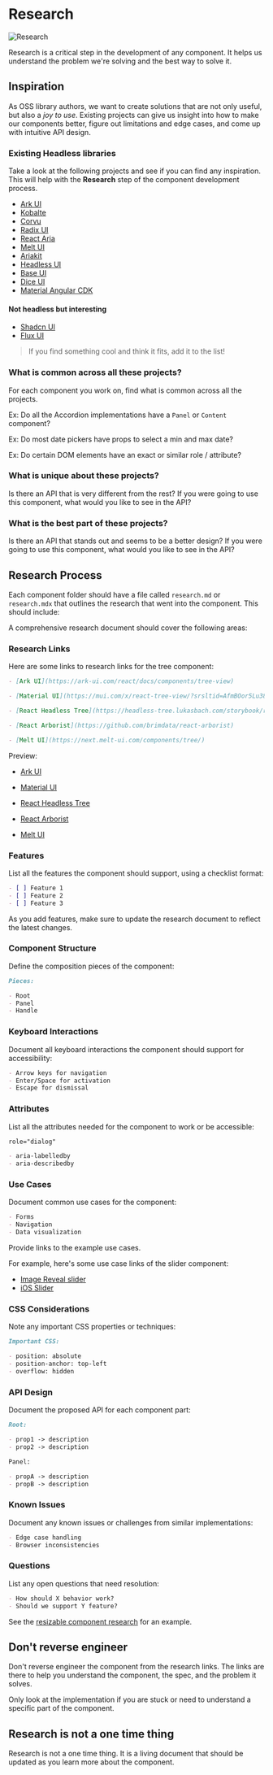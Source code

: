 
# Research

<Image src={research} loading="eager" alt="Research" />

Research is a critical step in the development of any component. It helps us understand the problem we're solving and the best way to solve it.

## Inspiration

As OSS library authors, we want to create solutions that are not only useful, but also a _joy to use_. Existing projects can give us insight into how to make our components better, figure out limitations and edge cases, and come up with intuitive API design.

### Existing Headless libraries

Take a look at the following projects and see if you can find any inspiration. This will help with the **Research** step of the component development process.

- [Ark UI](https://ark-ui.com/)
- [Kobalte](https://kobalte.dev/)
- [Corvu](https://corvu.dev/)
- [Radix UI](https://www.radix-ui.com/primitives)
- [React Aria](https://react-spectrum.adobe.com/react-aria/index.html)
- [Melt UI](https://next.melt-ui.com/guides/installation)
- [Ariakit](https://ariakit.org/)
- [Headless UI](https://headlessui.com/)
- [Base UI](https://base-ui.com/)
- [Dice UI](https://www.diceui.com/)
- [Material Angular CDK](https://material.angular.io/cdk/categories)

#### Not headless but interesting

- [Shadcn UI](https://ui.shadcn.com/)
- [Flux UI](https://fluxui.dev/)

> If you find something cool and think it fits, add it to the list!

### What is common across all these projects?

For each component you work on, find what is common across all the projects.

Ex: Do all the Accordion implementations have a `Panel` or `Content` component?

Ex: Do most date pickers have props to select a min and max date?

Ex: Do certain DOM elements have an exact or similar role / attribute?

### What is unique about these projects?

Is there an API that is very different from the rest? If you were going to use this component, what would you like to see in the API?

### What is the best part of these projects?

Is there an API that stands out and seems to be a better design? If you were going to use this component, what would you like to see in the API?

## Research Process

Each component folder should have a file called `research.md` or `research.mdx` that outlines the research that went into the component. This should include:

A comprehensive research document should cover the following areas:

### Research Links

Here are some links to research links for the tree component:

```md
- [Ark UI](https://ark-ui.com/react/docs/components/tree-view)

- [Material UI](https://mui.com/x/react-tree-view/?srsltid=AfmBOor5Lu38zUPxWS633qeArjpzz9IK_DuLrAtQxqsjy33VUa5EyI3l)

- [React Headless Tree](https://headless-tree.lukasbach.com/storybook/react/index.html?path=/story/react-async-data-loading--async-data-loading)

- [React Arborist](https://github.com/brimdata/react-arborist)

- [Melt UI](https://next.melt-ui.com/components/tree/)
```

Preview:

- [Ark UI](https://ark-ui.com/react/docs/components/tree-view)

- [Material UI](https://mui.com/x/react-tree-view/?srsltid=AfmBOor5Lu38zUPxWS633qeArjpzz9IK_DuLrAtQxqsjy33VUa5EyI3l)

- [React Headless Tree](https://headless-tree.lukasbach.com/storybook/react/index.html?path=/story/react-async-data-loading--async-data-loading)

- [React Arborist](https://github.com/brimdata/react-arborist)

- [Melt UI](https://next.melt-ui.com/components/tree/)

### Features

List all the features the component should support, using a checklist format:

```md
- [ ] Feature 1
- [ ] Feature 2
- [ ] Feature 3
```

As you add features, make sure to update the research document to reflect the latest changes.

### Component Structure

Define the composition pieces of the component:

```md
Pieces:

- Root
- Panel
- Handle
```

### Keyboard Interactions

Document all keyboard interactions the component should support for accessibility:

```md
- Arrow keys for navigation
- Enter/Space for activation
- Escape for dismissal
```

### Attributes

List all the attributes needed for the component to work or be accessible:

```md
role="dialog"

- aria-labelledby
- aria-describedby
```

### Use Cases

Document common use cases for the component:

```md
- Forms
- Navigation
- Data visualization
```

Provide links to the example use cases.

For example, here's some use case links of the slider component:

- [Image Reveal slider](https://examples.motion.dev/js/image-reveal-slider)
- [iOS Slider](https://examples.motion.dev/js/ios-slider)

### CSS Considerations

Note any important CSS properties or techniques:

```md
Important CSS:

- position: absolute
- position-anchor: top-left
- overflow: hidden
```

### API Design

Document the proposed API for each component part:

```md
Root:

- prop1 -> description
- prop2 -> description

Panel:

- propA -> description
- propB -> description
```

### Known Issues

Document any known issues or challenges from similar implementations:

```md
- Edge case handling
- Browser inconsistencies
```

### Questions

List any open questions that need resolution:

```md
- How should X behavior work?
- Should we support Y feature?
```

See the [resizable component research](https://github.com/kunai-consulting/qwik-design-system/blob/main/libs/components/src/resizable/research.mdx) for an example.

## Don't reverse engineer

Don't reverse engineer the component from the research links. The links are there to help you understand the component, the spec, and the problem it solves.

Only look at the implementation if you are stuck or need to understand a specific part of the component.

## Research is not a one time thing

Research is not a one time thing. It is a living document that should be updated as you learn more about the component.
